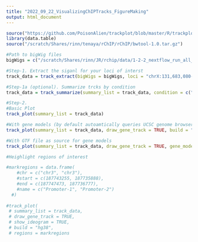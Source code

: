 ```yaml
---
title: "2022_09_22_VisualizingChIPTracks_FigureMaking"
output: html_document
---
```


```r
source("https://github.com/PoisonAlien/trackplot/blob/master/R/trackplot.R?raw=true")
library(data.table)
source("/scratch/Shares/rinn/tenaya/rChIP/rChIP/bwtool-1.0.tar.gz")
```

```r
#Path to bigWig files
bigWigs = c("/scratch/Shares/rinn/JR/rchip/data/1-2-2_nextflow_run_all_samples/results/bwa/mergedLibrary/bigwig/CTCF_input_no_rnase_R1.bigWig")

#Step-1. Extract the siganl for your loci of interst
track_data = track_extract(bigWigs = bigWigs, loci = "chrX:131,683,080-131,850,000")

#Step-1a (optional). Summarize trcks by condition
track_data = track_summarize(summary_list = track_data, condition = c("CTCF Input"), stat = "mean")

#Step-2. 
#Basic Plot 
track_plot(summary_list = track_data)

#With gene models (by default autoamtically queries UCSC genome browser for hg19 transcripts)
track_plot(summary_list = track_data, draw_gene_track = TRUE, build = "hg38")

#With GTF file as source for gene models
track_plot(summary_list = track_data, draw_gene_track = TRUE, gene_model = "hg38_refseq.gtf.gz", isGTF = TRUE)

#Heighlight regions of interest

#markregions = data.frame(
    #chr = c("chr3", "chr3"),
    #start = c(187743255, 187735888),
    #end = c(187747473, 187736777),
    #name = c("Promoter-1", "Promoter-2")
  #)
  
#track_plot(
 # summary_list = track_data,
 # draw_gene_track = TRUE,
 # show_ideogram = TRUE,
 # build = "hg38",
 # regions = markregions
```

